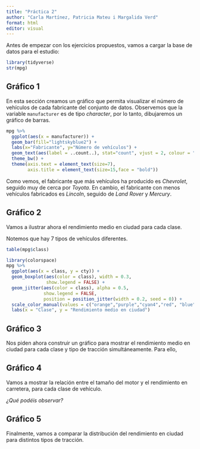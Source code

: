 ```yaml
---
title: "Práctica 2"
author: "Carla Martínez, Patricia Mateu i Margalida Verd"
format: html
editor: visual
---
```


Antes de empezar con los ejercicios propuestos, vamos a cargar la base de datos para el estudio:

```r
library(tidyverse)
str(mpg)
```

## Gráfico 1

En esta sección creamos un gráfico que permita visualizar el número de vehículos de cada fabricante del conjunto de datos. Observemos que la variable `manufacturer` es de tipo *character*, por lo tanto, dibujaremos un gráfico de barras.

```r
mpg %>% 
  ggplot(aes(x = manufacturer)) +
  geom_bar(fill="lightskyblue2") + 
  labs(x="Fabricante", y="Número de vehículos") +
  geom_text(aes(label = ..count..), stat="count", vjust = 2, colour = "steelblue4") +
  theme_bw() +
  theme(axis.text = element_text(size=7),
        axis.title = element_text(size=15,face = "bold")) 
```

Como vemos, el fabricante que más vehículos ha producido es *Chevrolet*, seguido muy de cerca por *Toyota*. En cambio, el fabricante con menos vehículos fabricados es *Lincoln*, seguido de *Land Rover* y *Mercury*.

## Gráfico 2

Vamos a ilustrar ahora el rendimiento medio en ciudad para cada clase.

Notemos que hay 7 tipos de vehículos diferentes. 

```r
table(mpg$class)
```


```r
library(colorspace)
mpg %>%
  ggplot(aes(x = class, y = cty)) +
  geom_boxplot(aes(color = class), width = 0.3, 
               show.legend = FALSE) + 
  geom_jitter(aes(color = class), alpha = 0.5, 
              show.legend = FALSE, 
              position = position_jitter(width = 0.2, seed = 0)) +
  scale_color_manual(values = c("orange","purple","cyan4","red", "blue", "yellow", "pink")) +
  labs(x = "Clase", y = "Rendimiento medio en ciudad")
```


## Gráfico 3

Nos piden ahora construir un gráfico para mostrar el rendimiento medio en ciudad para cada clase y tipo de tracción simultáneamente. Para ello,

## Gráfico 4

Vamos a mostrar la relación entre el tamaño del motor y el rendimiento en carretera, para cada clase de vehículo.

*¿Qué podéis observar?*

## Gráfico 5

Finalmente, vamos a comparar la distribución del rendimiento en ciudad para distintos tipos de tracción.
